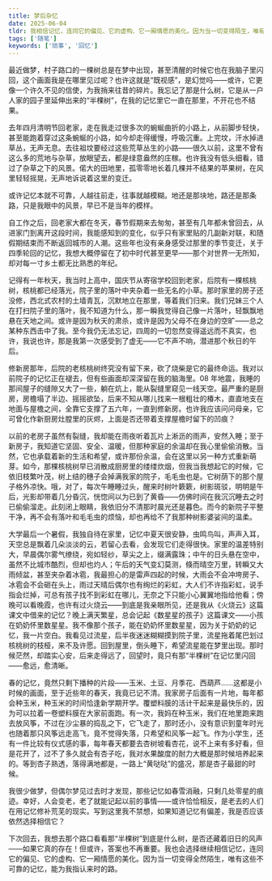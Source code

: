 ```yaml
---
title: 梦后杂忆
date: 2025-06-04
tldr: 我相信记忆，连同它的偏见、它的虚构、它一厢情愿的美化。因为当一切变得陌生，唯有我自己的这些不可靠的记忆，为我保留着一条来时的路。
tags: ['随笔']
keywords: ['琐事', '回忆']
---
```


最近做梦，村子路口的一棵树总是在梦中出现，甚至清醒的时候它也在我脑子里闪回，这个画面我是在哪里见过呢？也许这就是“既视感”，是幻觉吗——或许，它更像一个许久不见的信使，为我捎来往昔的碎片。我忘记了那是什么树，它是从一户人家的园子里延伸出来的“半棵树”，在我的记忆里它一直在那里，不开花也不结果。

去年四月清明节回老家，走在我走过很多次的蜿蜒曲折的小路上，从前脚步轻快，甚至能跑着穿过这条蜿蜒的小路，如今却走得缓慢，呼吸沉重。上完坟，汗水掉进草丛，无声无息。去往祖坟要经过这些荒草丛生的小路——很久以前，这里不曾有这么多的荒地与杂草，放眼望去，都是绿意盎然的庄稼。也许我没有低头细看，错过了杂草之下的风景。偌大的田地里，孤零零地长着几棵并不结果的苹果树，在风里轻轻摇晃，无声地诉说着这里的变迁。

或许记忆本就不可靠，人越往前走，往事就越模糊。地还是那块地，路还是那条路，只是我眼中的风景，早已不是当年的模样。

自工作之后，回老家大都在冬天，春节假期来去匆匆，甚至有几年都未曾回去，从进家门到离开这段时间，我能感知到的变化，似乎只有家里贴的几副新对联，和随假期结束而不断返回城市的人潮。这些年也没有亲身感受过那里的季节变迁，关于四季轮回的记忆，我想大概停留在了初中时代甚至更早——那个对世界一无所知，却对每一寸乡土都无比熟悉的年纪。

记得有一年秋天，我当时上高中，国庆节从寄宿学校回到老家，后院有一棵核桃树，核桃都已经落光，院子里的落叶中夹杂着一些无名的小草。那时家里的房子还没修，西北式农村的土墙青瓦，沉默地立在那里，等着我们归来。我们兄妹三个人在打扫院子里的落叶，我不知道为什么，那一瞬我觉得自己像一片落叶，轻飘飘地悬在天地之间。或许是因为秋天的肃杀，或许是因为父母不在身边的空旷——总之某种东西击中了我。至今我仍无法忘记，四周的一切忽然变得遥远而不真实，也许，我说也许，那是我第一次感受到了虚无——它不声不响，潜进那个秋日的午后。

修新房那年，后院的老核桃树终究没有留下来，砍了烧柴是它的最终命运。我对以前院子的记忆正在褪去，但有些画面却深深留在我的脑海里。08 年地震，我睡的那间屋子的缝隙又大了一些，躺在炕上，能从裂缝里窥见一线天空。最严重的是厨房，房檐塌了半边、摇摇欲坠，后来不知从哪儿找来一根粗壮的椿木，直直地支在地面与屋檐之间，全靠它支撑了五六年，一直到修新房。也许我应该问问母亲，它可曾化作新厨房灶膛里的灰烬，上面是否还带着支撑屋檐时留下的凹痕？

以前的老房子虽然有裂缝，我却能在雨夜听着瓦片上淅沥的雨声，安然入睡；至于新房子，我知道它坚固、安全、温暖，但那种家庭的余温却在我心里偷偷消散。当然，它也承载着新的生活和希望，或许那份余温，会在这里以另一种方式重新萌芽。如今，那棵核桃树早已消散成厨房里的缕缕炊烟，但我当我想起它的时候，它依旧枝繁叶茂，树上结的穗子会掉满我家的院子，毛毛虫也是。它树荫下的那个屋子格外凉快。哦，对了，每次午睡睡过头，醒来时树叶簌簌，树影斑驳，明明是午后，光影却带着几分昏沉，恍惚间以为已到了黄昏——仿佛时间在我沉沉睡去之时已偷偷溜走。此刻闭上眼睛，我依旧分不清那时晨光还是暮色。而今的新院子平整干净，再不会有落叶和毛毛虫的烦恼，却也再给不了我那种树影婆娑间的温柔。

大学最后一个暑假，我独自待在家里，记忆中夏天很安静，虫鸣鸟叫，声声入耳，天空总是飘着几朵淡淡的云，若留心去看，会发现它们走得很快。家里的温差特别大，早晨偶尔雾气缭绕，宛如轻纱，草尖之上，缀满露珠；中午的日头悬在空中，虽然不比城市酷烈，但却也灼人；午后的天气变幻莫测，倏而晴空万里，转瞬又大雨倾盆，甚至夹杂着冰雹，我最担心的是雷声四起的时候，大雨会不会冲垮房子、冰雹会不会砸在头上，雨过天晴后偶尔也有绚烂的彩虹，大人们不许指彩虹，说手指会烂掉，可总有孩子找不到彩虹在哪儿，无奈之下只能小心翼翼地指给他看；傍晚可以看晚霞，也许有过火烧云——到底是我亲眼所见，还是我从《火烧云》这篇课文中借来的记忆？晚上满天繁星，总会记起《数星星的孩子》这篇课文——小孩在奶奶怀里数星星。我不像那个孩子，能在奶奶怀里数星星，因为关于奶奶的记忆，我一片空白。我看见过流星，后半夜迷迷糊糊摸到院子里，流星拖着尾巴划过核桃树的枝桠，来不及许愿。回到屋里，倒头睡下，希望流星能在梦里出现。那时候茫然，却踏实心安，后来走得远了，回望时，竟只有那“半棵树”在记忆里闪回——愈远，愈清晰。

春的记忆，竟然只剩下播种的片段——玉米、土豆、月季花、西葫芦……这都是小时候的画面，至于近些年的春天，我竟已记不清。我家房子后面有一片地，每年都会种玉米，种玉米的时间恰逢新学期开学。覆塑料膜的活计干起来是最快乐的，因为可以拉着一卷塑料膜在大家前面跑。有一次，我妈在种玉米，我们在地里跑来跑去放风筝，不过在沙尘暴的捣乱之下，它飞走了，那时还小，没有意识到童年时光也随着那只风筝远走高飞，竟不觉得失落，只希望和风筝一起飞。作为小学生，还有一件比较有仪式感的事，每年春天都要去杏树坡看杏花，说不上来有多好看，但是花开了，过不了多久就会有杏子吃，我对水果酸度的耐力大概是那时候培养起来的。等到杏子熟透，落得满地都是，一路上“黄哒哒”的盛况，那是杏子最甜的时候。

我很少做梦，但偶尔梦见过去时才发现，那些记忆如春雪消融，只剩几处零星的痕迹。幸好，人会变老，老了就能记起以前的事情——或许恰恰相反，是老去的人们在用记忆修补荒芜的现实。写到这里我不禁想，如果知道记忆有偏差，我是否应该依然选择相信它？

下次回去，我想去那个路口看看那“半棵树”到底是什么树，是否还藏着旧日的风声——如果它真的存在！但或许，答案也不再重要。我也会选择继续相信记忆，连同它的偏见、它的虚构、它一厢情愿的美化。因为当一切变得全然陌生，唯有这些不可靠的记忆，能为我指认来时的路。
